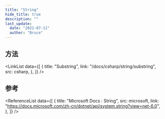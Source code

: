 ```yaml
---
title: "String"
hide_title: true
description: ""
last_update:
  date: "2022-07-11"
  author: "Bruce"
---
```



<FeatureIcon src={csharp} title="String" />

## 方法

<LinkList
  data={[
    {
      title: "Substring",
      link: "/docs/csharp/string/substring",
      src: csharp,
    },
  ]}
/>

## 参考

<ReferenceList
  data={[
    {
      title: "Microsoft Docs : String",
      src: microsoft,
      link: "https://docs.microsoft.com/zh-cn/dotnet/api/system.string?view=net-6.0",
    },
  ]}
/>
